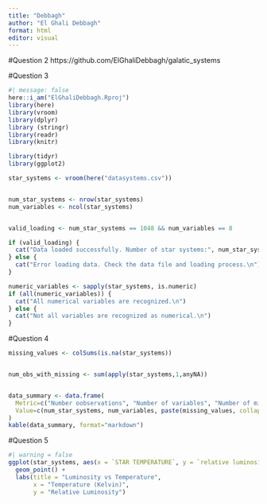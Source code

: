 ```yaml
---
title: "Debbagh"
author: "El Ghali Debbagh"
format: html
editor: visual
---
```


#Question 2 https://github.com/ElGhaliDebbagh/galatic_systems

#Question 3

```r
#| message: false
here::i_am("ElGhaliDebbagh.Rproj")
library(here)
library(vroom)
library(dplyr)
library (stringr)
library(readr)
library(knitr)


```

```r
library(tidyr)
library(ggplot2)

```

```r


star_systems <- vroom(here("datasystems.csv"))


num_star_systems <- nrow(star_systems)
num_variables <- ncol(star_systems)


valid_loading <- num_star_systems == 1048 && num_variables == 8

if (valid_loading) {
  cat("Data loaded successfully. Number of star systems:", num_star_systems, "\n")
} else {
  cat("Error loading data. Check the data file and loading process.\n")
}

numeric_variables <- sapply(star_systems, is.numeric)
if (all(numeric_variables)) {
  cat("All numerical variables are recognized.\n")
} else {
  cat("Not all variables are recognized as numerical.\n")
}

```

#Question 4

```r

missing_values <- colSums(is.na(star_systems))


num_obs_with_missing <- sum(apply(star_systems,1,anyNA))


data_summary <- data.frame(
  Metric=c("Number oobservations", "Number of variables", "Number of missin values", "Number of observations with at least one missing value"),
  Value=c(num_star_systems, num_variables, paste(missing_values, collapse=","),num_obs_with_missing)
)
kable(data_summary, format="markdown")

```


#Question 5
```r
#| warning = false
ggplot(star_systems, aes(x = `STAR TEMPERATURE`, y = `relative luminosity`)) +
  geom_point() +
  labs(title = "Luminosity vs Temperature",
       x = "Temperature (Kelvin)",
       y = "Relative Luminosity")
```

